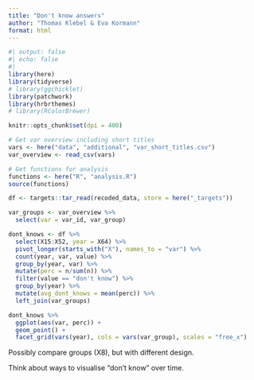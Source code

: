 ```yaml
---
title: "Don't know answers"
author: "Thomas Klebel & Eva Kormann"
format: html
---
```


```r
#| output: false
#| echo: false
#| 
library(here)
library(tidyverse)
# library(ggchicklet)
library(patchwork)
library(hrbrthemes)
# library(RColorBrewer)

knitr::opts_chunk$set(dpi = 400)

# Get var overview including short titles
vars <- here("data", "additional", "var_short_titles.csv")
var_overview <- read_csv(vars)

# Get functions for analysis
functions <- here("R", "analysis.R")
source(functions)

df <- targets::tar_read(recoded_data, store = here("_targets"))
```

```r
var_groups <- var_overview %>% 
  select(var = var_id, var_group)

dont_knows <- df %>% 
  select(X15:X52, year = X64) %>% 
  pivot_longer(starts_with("X"), names_to = "var") %>% 
  count(year, var, value) %>% 
  group_by(year, var) %>% 
  mutate(perc = n/sum(n)) %>% 
  filter(value == "don't know") %>% 
  group_by(year) %>% 
  mutate(avg_dont_knows = mean(perc)) %>% 
  left_join(var_groups)
```

```r
dont_knows %>% 
  ggplot(aes(var, perc)) +
  geom_point() +
  facet_grid(vars(year), cols = vars(var_group), scales = "free_x") 
```


Possibly compare groups (X8), but with different design.

Think about ways to visualise "don't know" over time.
